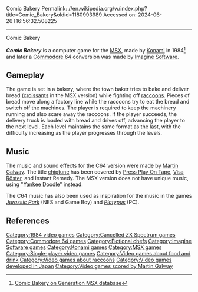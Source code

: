 Comic Bakery
Permalink: //en.wikipedia.org/w/index.php?title=Comic_Bakery&oldid=1180993989
Accessed on: 2024-06-26T16:56:32.508225



------
Comic Bakery
{{more citations needed|date=June 2016}}

{{Infobox video game
|title = Comic Bakery
|image = Comic Bakery Coverart.png
|caption =
|developer = Konami
|publisher = [[Konami]]<br>[[Imagine Software]] <small>(C64)</small>
|designer = 
|series = 
|engine = 
|released = [[1984 in video gaming|1984]]
|genre = [[Action game|Action]]
|modes = [[Single-player video game|Single-player]]
|platforms = [[MSX]], [[Commodore 64]]
}}

'''''Comic Bakery''''' is a computer game for the [[MSX]], made by [[Konami]] in 1984<ref>[http://www.generation-msx.nl/msxdb/softwareinfo/326 Comic Bakery on Generation MSX database]</ref> and later a [[Commodore 64]] conversion was made by [[Imagine Software]].

==Gameplay==
The game is set in a bakery, where the town baker tries to bake and deliver bread ([[croissant]]s in the MSX version) while fighting off [[raccoon]]s. Pieces of bread move along a factory line while the raccoons try to eat the bread and switch off the machines. The player is required to keep the machinery running and also scare away the raccoons. If the player succeeds, the delivery truck is loaded with bread and drives off, advancing the player to the next level. Each level maintains the same format as the last, with the difficulty increasing as the player progresses through the levels.

==Music==
The music and sound effects for the C64 version were made by [[Martin Galway]]. The title [[chiptune]] has been covered by [[Press Play On Tape]], [[Visa Röster]], and Instant Remedy.{{citation needed|date=June 2016}} The MSX version does not have unique music, using "[[Yankee Doodle]]" instead.

The C64 music has also been used as inspiration for the music in the games ''[[Jurassic Park video games#Jurassic Park (1993)|Jurassic Park]]'' (NES and Game Boy) and ''[[Platypus (video game)|Platypus]]'' (PC).{{citation needed|date=January 2018}}

==References==
{{reflist}}

[[Category:1984 video games]]
[[Category:Cancelled ZX Spectrum games]]
[[Category:Commodore 64 games]]
[[Category:Fictional chefs]]
[[Category:Imagine Software games]]
[[Category:Konami games]]
[[Category:MSX games]]
[[Category:Single-player video games]]
[[Category:Video games about food and drink]]
[[Category:Video games about raccoons]]
[[Category:Video games developed in Japan]]
[[Category:Video games scored by Martin Galway]]


{{action-videogame-stub}}
{{Konami-stub}}